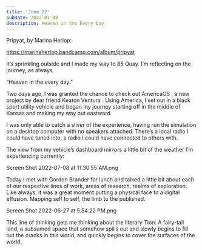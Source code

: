 ```yaml
---
title: 'June 27'
pubDate: 2022-07-08
description: Heaven in the Every Day
---
```


Pripyat, by Marina Herlop:

https://marinaherlop.bandcamp.com/album/pripyat

It’s sprinkling outside and I made my way to 85 Quay. I’m reflecting on the journey, as always.

“Heaven in the every day.”

Two days ago, I was granted the chance to check out AmericaOS , a new project by dear friend Keaton Ventura . Using America, I set out in a black sport utility vehicle and began my journey starting off in the middle of Kansas and making my way out eastward.

I was only able to catch a sliver of the experience, having run the simulation on a desktop computer with no speakers attached. There’s a local radio I could have tuned into, a radio I could have connected to others with.

The view from my vehicle’s dashboard mirrors a little bit of the weather I’m experiencing currently:

Screen Shot 2022-07-08 at 11.30.55 AM.png

Today I met with Gordon Brander for lunch and talked a little bit about each of our respective lines of work, areas of research, realms of exploration. Like always, it was a great moment putting a physical face to a digital effusion. Mapping self to self, the limb to the published.

Screen Shot 2022-06-27 at 5.54.22 PM.png

This line of thinking gets me thinking about the literary Tlon: A fairy-tail land, a subsumed space that somehow spills out and slowly begins to fill out the cracks in this world, and quickly begins to cover the surfaces of the world.